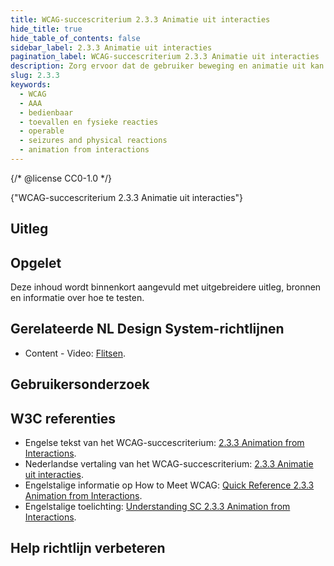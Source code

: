 ```yaml
---
title: WCAG-succescriterium 2.3.3 Animatie uit interacties
hide_title: true
hide_table_of_contents: false
sidebar_label: 2.3.3 Animatie uit interacties
pagination_label: WCAG-succescriterium 2.3.3 Animatie uit interacties
description: Zorg ervoor dat de gebruiker beweging en animatie uit kan zetten.
slug: 2.3.3
keywords:
  - WCAG
  - AAA
  - bedienbaar
  - toevallen en fysieke reacties
  - operable
  - seizures and physical reactions
  - animation from interactions
---
```


{/* @license CC0-1.0 */}


<WcagHeadingGroup level={1} conformanceLevel="Niveau AAA">
  {"WCAG-succescriterium 2.3.3 Animatie uit interacties"}
</WcagHeadingGroup>

<SpotlightSection>
  <Markdown omitH1 headinglevel={3}>
    <AAAMessage />
  </Markdown>
</SpotlightSection>

## Uitleg

<Summary />

## Opgelet

Deze inhoud wordt binnenkort aangevuld met uitgebreidere uitleg, bronnen en informatie over hoe te testen.

## Gerelateerde NL Design System-richtlijnen

- Content - Video: [Flitsen](/richtlijnen/content/video/flitsen).

## Gebruikersonderzoek

<CTAGebruikersonderzoek />

## W3C referenties

- Engelse tekst van het WCAG-succescriterium: [<span lang="en">2.3.3 Animation from Interactions</span>](https://www.w3.org/TR/WCAG22/#animation-from-interactions).
- Nederlandse vertaling van het WCAG-succescriterium: [2.3.3 Animatie uit interacties](https://www.w3.org/Translations/WCAG22-nl/#animatie-uit-interacties).
- Engelstalige informatie op <span lang="en">How to Meet WCAG</span>: [<span lang="en">Quick Reference 2.3.3 Animation from Interactions</span>](https://www.w3.org/WAI/WCAG22/quickref/#animation-from-interactions).
- Engelstalige toelichting: [<span lang="en">Understanding SC 2.3.3 Animation from Interactions</span>](https://www.w3.org/WAI/WCAG22/Understanding/animation-from-interactions.html).

<SpotlightSection>
  <Markdown omitH1 headinglevel={3}>
    <Disclaimer />
  </Markdown>
</SpotlightSection>

## Help richtlijn verbeteren

<Markdown omitH1 headinglevel={3}>
  <WCAGFooterInfo />
</Markdown>

